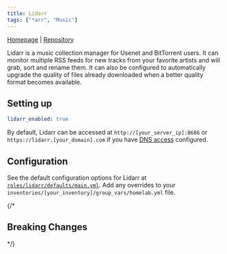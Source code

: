```yaml
---
title: Lidarr
tags: ["*arr", "Music"]
---
```



[Homepage](https://lidarr.audio/) |
[Repository](https://github.com/Lidarr/Lidarr)

<Tags tags={frontmatter.tags} />

Lidarr is a music collection manager for Usenet and BitTorrent users. It can monitor multiple RSS feeds for new tracks from your favorite artists and will grab, sort and rename them. It can also be configured to automatically upgrade the quality of files already downloaded when a better quality format becomes available.

## Setting up

```yaml title="inventories/homelab/group_vars/homelab.yml"
lidarr_enabled: true
```

By default, Lidarr can be accessed at `http://[your_server_ip]:8686` or `https://lidarr.[your_domain].com` if you have [DNS access](../../guides/dns-access/) configured.

## Configuration

See the default configuration options for Lidarr at [`roles/lidarr/defaults/main.yml`](https://github.com/Dylancyclone/ansible-homelab-orchestration/blob/main/roles/lidarr/defaults/main.yml).
Add any overrides to your `inventories/[your_inventory]/group_vars/homelab.yml` file.

{/* 

## Breaking Changes

*/}